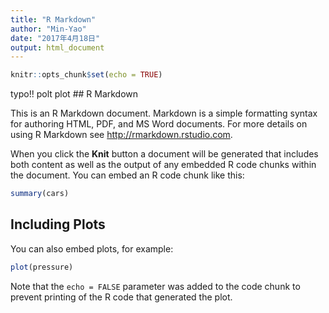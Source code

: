 ```yaml
---
title: "R Markdown"
author: "Min-Yao"
date: "2017年4月18日"
output: html_document
---
```


```r
knitr::opts_chunk$set(echo = TRUE)
```
typo!! 
polt
plot
## R Markdown

This is an R Markdown document. Markdown is a simple formatting syntax for authoring HTML, PDF, and MS Word documents. For more details on using R Markdown see <http://rmarkdown.rstudio.com>.

When you click the **Knit** button a document will be generated that includes both content as well as the output of any embedded R code chunks within the document. You can embed an R code chunk like this:

```r
summary(cars)
```

## Including Plots

You can also embed plots, for example:

```r
plot(pressure)
```

Note that the `echo = FALSE` parameter was added to the code chunk to prevent printing of the R code that generated the plot.
